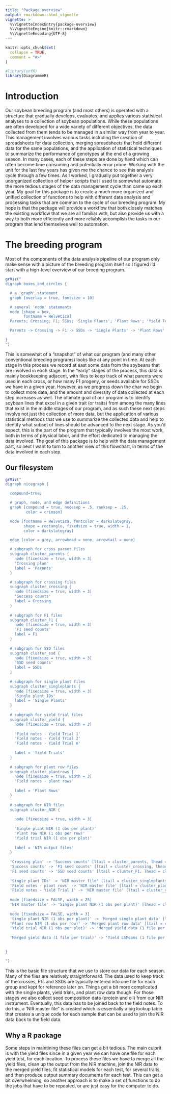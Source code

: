 ```yaml
---
title: "Package overview"
output: rmarkdown::html_vignette
vignette: >
  %\VignetteIndexEntry{package-overview}
  %\VignetteEngine{knitr::rmarkdown}
  %\VignetteEncoding{UTF-8}
---
```


```r
knitr::opts_chunk$set(
  collapse = TRUE,
  comment = "#>"
)
```


```r
#library(snfR)
library(DiagrammeR)
```

# Introduction

Our soybean breeding program (and most others) is operated with a structure that gradually develops, evaluates, and applies various statistical analyses to a collection of soybean populations. While these populations are often developed for a wide variety of different objectives, the data collected from them tends to be managed in a similar way from year to year. This management involves various tasks including the creation of spreadsheets for data collection, merging spreadsheets that hold different data for the same populations, and the application of statistical techniques to summarize the performance of genotypes at the end of a growing season. In many cases, each of these steps are done by hand which can often become time consuming and potentially error prone. Working with the unit for the last few years has given me the chance to see this analysis cycle through a few times. As I worked, I gradually put together a very unorganized collection of helper scripts that I used to somewhat automate the more tedious stages of the data management cycle than came up each year. My goal for this package is to create a much more organized and unified collection of functions to help with different data analysis and processing tasks that are common to the cycle of our breeding program. My hope is that the package will provide a workflow that both closely matches the existing workflow that we are all familiar with, but also provide us with a way to both more efficiently and more reliably accomplish the tasks in our program that lend themselves well to automation. 

# The breeding program

Most of the components of the data analysis pipeline of our program only make sense with a picture of the breeding program itself so I figured I'd start with a high-level overview of our breeding program.  


```r
grViz("
digraph boxes_and_circles {

  # a 'graph' statement
  graph [overlap = true, fontsize = 10]

  # several 'node' statements
  node [shape = box,
        fontname = Helvetica]
  Parents; Crossing; F1; SSDs; 'Single Plants'; 'Plant Rows'; 'Yield Trial 1'; 'Yield Trial 2'; 'Yield Trial n'; 'Select best plant rows'; 'Select best yield lines'; 'Uniform trial'; Release

  Parents -> Crossing -> F1 -> SSDs -> 'Single Plants' -> 'Plant Rows' -> 'Select best plant rows' ->{'Yield Trial 1' 'Yield Trial 2' 'Yield Trial n'} -> 'Select best yield lines' -> 'Uniform trial' -> Release 

}
")


```

This is somewhat of a "snapshot" of what our program (and many other conventional breeding programs) looks like at any point in time. At each stage in this process we record at east some data from the soybeans that are involved in each stage. In the "early" stages of the process, this data is mainly bookkeeping adjacent, with files to keep track of what parents were used in each cross, or how many F1 progeny, or seeds available for SSDs we have in a given year. However, as we progress down the char we begin to collect more data, and the amount and diversity of data collected at each step increases as well. The ultimate goal of our program is to identify soybean lines that excel in a given trait (or traits) from among the many lines that exist in the middle stages of our program, and as such these next steps involve not just the collection of more data, but the application of various statistical methods that we use to summarize the collected data and help to identify what subset of lines should be advanced to the next stage. As you'd expect, this is the part of the program that typically involves the most work, both in terms of physical labor, and the effort dedicated to managing the data involved. The goal of this package is to help with the data management part, so next I want to turn to another view of this flowchart, in terms of the data involved in each step. 

## Our filesystem

```r
grViz("
digraph nicegraph {

  compound=true;

  # graph, node, and edge definitions
  graph [compound = true, nodesep = .5, ranksep = .25,
         color = crimson]

  node [fontname = Helvetica, fontcolor = darkslategray,
        shape = rectangle, fixedsize = true, width = 1,
        color = darkslategray]

  edge [color = grey, arrowhead = none, arrowtail = none]

  # subgraph for cross parent files
  subgraph cluster_parents {
    node [fixedsize = true, width = 3]
    'Crossing plan'
    label = 'Parents'
  }

  # subgraph for crossing files
  subgraph cluster_crossing {
    node [fixedsize = true, width = 3]
    'Success counts'
    label = Crossing
  }
  
  # subgraph for F1 files
  subgraph cluster_F1 {
    node [fixedsize = true, width = 3]
    'F1 seed counts'
    label = F1
  }
  
  # subgraph for SSD files
  subgraph cluster_ssd {
    node [fixedsize = true, width = 3]
    'SSD seed counts'
    label = SSDs
  }
  
  # subgraph for single plant files
  subgraph cluster_singleplants {
    node [fixedsize = true, width = 3]
    'Single plant IDs'
    label = 'Single Plants'
  }
  
  # subgraph for yield trial files
  subgraph cluster_yield {
    node [fixedsize = true, width = 3]
    
    'Field notes - Yield Trial 1'
    'Field notes - Yield Trial 2'
    'Field notes - Yield Trial n'
    
    label = 'Yield Trials'
  }
  
  # subgraph for plant row files
  subgraph cluster_plantrows {
    node [fixedsize = true, width = 3]
    'Field notes - plant rows'
    
    label = 'Plant Rows'
  }
  
  # subgraph for NIR files
  subgraph cluster_NIR {
  
    node [fixedsize = true, width = 3]
    
    'Single plant NIR (1 obs per plant)'
    'Plant row NIR (1 obs per row)'
    'Yield trial NIR (1 obs per plot)'
    
    label = 'NIR output files'
  }
  
  'Crossing plan' -> 'Success counts' [ltail = cluster_parents, lhead = cluster_crossing]
  'Success counts' -> 'F1 seed counts' [ltail = cluster_crossing, lhead = cluster_F1]
  'F1 seed counts' -> 'SSD seed counts' [ltail = cluster_F1, lhead = cluster_ssd]
  
  'Single plant IDs' -> 'NIR master file' [ltail = cluster_singleplants]
  'Field notes - plant rows' -> 'NIR master file' [ltail = cluster_plantrows]
  'Field notes - Yield Trial 1' -> 'NIR master file' [ltail = cluster_yield]
  
  node [fixedsize = FALSE, width = 25]
  'NIR master file' -> 'Single plant NIR (1 obs per plant)' [lhead = cluster_NIR]
  
  node [fixedsize = FALSE, width = 3]
  'Single plant NIR (1 obs per plant)' -> 'Merged single plant data' [ltail = cluster_NIR]
  'Plant row NIR (1 obs per row)' -> 'Merged plant row data' [ltail = cluster_NIR]
  'Yield trial NIR (1 obs per plot)' -> 'Merged yield data (1 file per trial)' [ltail = cluster_NIR]
  
  'Merged yield data (1 file per trial)' -> 'Yield LSMeans (1 file per trial)'
  

}

")


```

This is the basic file structure that we use to store our data for each season. Many of the files are relatively straightforward. The data used to keep track of the crosses, F1s and SSDs are typically entered into one file for each group and kept for reference later on. Things get a bit more complicated with the single plants, yield trials, and plant row data though. For those stages we also collect seed composition data (protein and oil) from our NIR instrument. Eventually, this data has to be joined back to the field notes. To do this, a 'NIR master file" is created which is essentially a big lookup table that creates a unique code for each sample that can be used to join the NIR data back to the field data. 

## Why a R package

Some steps in maintining these files can get a bit tedious. The main culprit is with the yield files since in a given year we can have one file for each yield test, for each location. To process these files we have to merge all the yield files, clean up the output from the NIR machine, join the NIR data to the merged yield files, fit statistical models for each test, for several traits, and then produce output summary documents for each test. This can get a bit overwhelming, so another approach is to make a set of functions to do the jobs that have to be repeated, or are just easy for the computer to do. 
